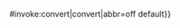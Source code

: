 <includeonly>{{{{{♥|safesubst:}}}#invoke:convert|convert|abbr=off default}}</includeonly><noinclude>{{doc}}</noinclude>